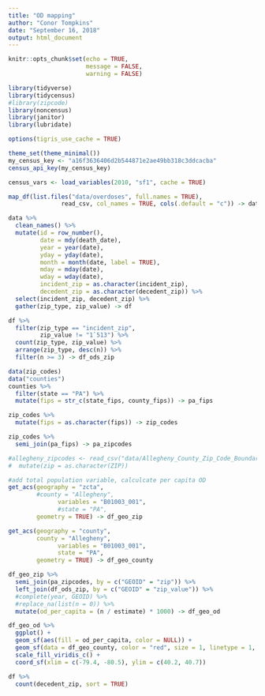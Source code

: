 ```yaml
---
title: "OD mapping"
author: "Conor Tompkins"
date: "September 16, 2018"
output: html_document
---
```


```r
knitr::opts_chunk$set(echo = TRUE,
                      message = FALSE,
                      warning = FALSE)
```

```r
library(tidyverse)
library(tidycensus)
#library(zipcode)
library(noncensus)
library(janitor)
library(lubridate)

options(tigris_use_cache = TRUE)

theme_set(theme_minimal())
my_census_key <- "a16f3636406d2b544871e2ae49bb318c3ddcacba"
census_api_key(my_census_key)

census_vars <- load_variables(2010, "sf1", cache = TRUE)
```

```r
map_df(list.files("data/overdoses", full.names = TRUE), 
               read_csv, col_names = TRUE, cols(.default = "c")) -> data
```

```r
data %>% 
  clean_names() %>% 
  mutate(id = row_number(),
         date = mdy(death_date),
         year = year(date),
         yday = yday(date),
         month = month(date, label = TRUE),
         mday = mday(date),
         wday = wday(date),
         incident_zip = as.character(incident_zip),
         decedent_zip = as.character(decedent_zip)) %>% 
  select(incident_zip, decedent_zip) %>% 
  gather(zip_type, zip_value) -> df

df %>% 
  filter(zip_type == "incident_zip",
         zip_value != "1`513") %>% 
  count(zip_type, zip_value) %>% 
  arrange(zip_type, desc(n)) %>% 
  filter(n >= 3) -> df_ods_zip

data(zip_codes)
data("counties")
counties %>% 
  filter(state == "PA") %>% 
  mutate(fips = str_c(state_fips, county_fips)) -> pa_fips

zip_codes %>% 
  mutate(fips = as.character(fips)) -> zip_codes

zip_codes %>% 
  semi_join(pa_fips) -> pa_zipcodes
```

```r
#allegheny_zipcodes <- read_csv("data/Allegheny_County_Zip_Code_Boundaries.csv") %>% 
#  mutate(zip = as.character(ZIP))
```

```r
#add total population variable, calculcate per capita OD
get_acs(geography = "zcta",
        #county = "Allegheny",
              variables = "B01003_001", 
              #state = "PA",
        geometry = TRUE) -> df_geo_zip

get_acs(geography = "county",
        county = "Allegheny",
              variables = "B01003_001", 
              state = "PA",
        geometry = TRUE) -> df_geo_county
```

```r
df_geo_zip %>% 
  semi_join(pa_zipcodes, by = c("GEOID" = "zip")) %>% 
  left_join(df_ods_zip, by = c("GEOID" = "zip_value")) %>% 
  #complete(year, GEOID) %>% 
  #replace_na(list(n = 0)) %>% 
  mutate(od_per_capita = (n / estimate) * 1000) -> df_geo_od

df_geo_od %>% 
  ggplot() +
  geom_sf(aes(fill = od_per_capita, color = NULL)) +
  geom_sf(data = df_geo_county, color = "red", size = 1, linetype = 1, alpha = 0) +
  scale_fill_viridis_c() +
  coord_sf(xlim = c(-79.4, -80.5), ylim = c(40.2, 40.7))
```

```r
df %>% 
  count(decedent_zip, sort = TRUE)


```


